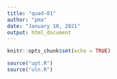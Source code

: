 ```yaml
---
title: "quad-01"
author: "pma"
date: "January 10, 2021"
output: html_document
---
```


```r
knitr::opts_chunk$set(echo = TRUE)
```


```r

source("upt.R")
source("uln.R")



```

